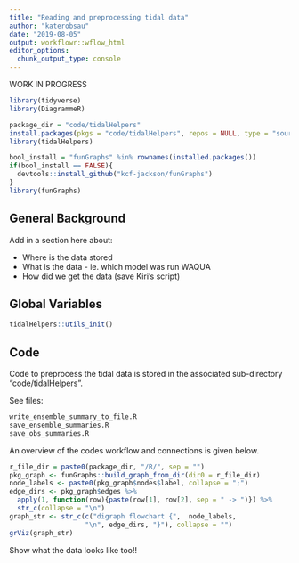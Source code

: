 ```yaml
---
title: "Reading and preprocessing tidal data"
author: "katerobsau"
date: "2019-08-05"
output: workflowr::wflow_html
editor_options:
  chunk_output_type: console
---
```


WORK IN PROGRESS

```r
library(tidyverse)
library(DiagrammeR)
```

```r
package_dir = "code/tidalHelpers"
install.packages(pkgs = "code/tidalHelpers", repos = NULL, type = "source")
library(tidalHelpers)
```

```r
bool_install = "funGraphs" %in% rownames(installed.packages())
if(bool_install == FALSE){
  devtools::install_github("kcf-jackson/funGraphs")
}
library(funGraphs)
```

## General Background

Add in a section here about:

* Where is the data stored
* What is the data - ie. which model was run WAQUA
* How did we get the data (save Kiri's script)

## Global Variables

```r
tidalHelpers::utils_init()
```

## Code 

Code to preprocess the tidal data is stored in the associated sub-directory "code/tidalHelpers".

See files:
```r
write_ensemble_summary_to_file.R
save_ensemble_summaries.R
save_obs_summaries.R
```

An overview of the codes workflow and connections is given below.
```r
r_file_dir = paste0(package_dir, "/R/", sep = "") 
pkg_graph <- funGraphs::build_graph_from_dir(dir0 = r_file_dir)
node_labels <- paste0(pkg_graph$nodes$label, collapse = ";") 
edge_dirs <- pkg_graph$edges %>% 
  apply(1, function(row){paste(row[1], row[2], sep = " -> ")}) %>%
  str_c(collapse = "\n")
graph_str <- str_c(c("digraph flowchart {",  node_labels,
                   "\n", edge_dirs, "}"), collapse = "")
grViz(graph_str)
```

Show what the data looks like too!!
